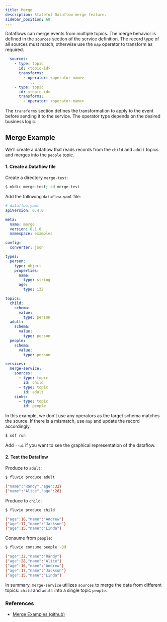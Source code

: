 ```yaml
---
title: Merge
description: Stateful Dataflow merge feature.
sidebar_position: 60
---
```


Dataflows can merge events from multiple topics. The merge behavior is defined in the `sources` section of the service definition. The record type of all sources must match, otherwise use the `map` operator to transform as required.

```yaml
  sources:
    - type: topic
      id: <topic-id>
      transforms:
        - operator: <operator-name>
          ...
    - type: topic
      id: <topic-id>
      transforms:
        - operator: <operator-name>
```

The `transforms` section defines the transformation to apply to the event before sending it to the service. The operator type depends on the desired business logic.

## Merge Example

We'll create a dataflow that reads records from the `child` and `adult` topics and merges into the `people` topic.


#### 1. Create a Dataflow file

Create a directory `merge-test`:

```bash
$ mkdir merge-test; cd merge-test
```

Add the following `dataflow.yaml` file:

```yaml
# dataflow.yaml
apiVersion: 0.4.0

meta:
  name: merge
  version: 0.1.0
  namespace: examples

config:
  converter: json

types:
  person:
    type: object
    properties:
      name:
        type: string
      age:
        type: i32

topics:
  child:
    schema:
      value:
        type: person
  adult:
    schema:
      value:
        type: person
  people:
    schema:
      value:
        type: person

services:
  merge-service:
    sources:
      - type: topic
        id: child
      - type: topic
        id: adult
    sinks:
      - type: topic
        id: people
```

In this example, we don't use any operators as the target schema matches the source. If there is a mismatch, use `map` and update the record accordingly.

```bash
$ sdf run
```

Add `--ui` if you want to see the graphical representation of the dataflow.


#### 2. Test the Dataflow

Produce to `adult`:

```bash
$ fluvio produce adult
```

```bash
{"name":"Randy","age":32}
{"name":"Alice","age":28}
```

Produce to `child`:

```bash
$ fluvio produce child
```

```bash
{"age":16,"name":"Andrew"}
{"age":17,"name":"Jackson"}
{"age":15,"name":"Linda"}
```

Consume from `people`:

```bash copy="fl"
$ fluvio consume people -Bd
```

```bash
{"age":32,"name":"Randy"}
{"age":28,"name":"Alice"}
{"age":16,"name":"Andrew"}
{"age":17,"name":"Jackson"}
{"age":15,"name":"Linda"}
```

In summary, `merge-service` utilizes `sources` to merge the data from different topics: `child` and `adult` into a single topic `people`.

### References

* [Merge Examples (github)]

[Merge Examples (github)]: https://github.com/infinyon/stateful-dataflows-examples/tree/main/primitives/merge
